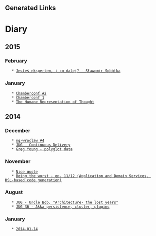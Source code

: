 == Generated Links ==
= Diary =

== 2015 ==

=== February ===
    * [[2015-02-03|Jesteś ekspertem, i co dalej? - Sławomir Sobótka]]

=== January ===
    * [[2015-01-18|Chamberconf #2]]
    * [[2015-01-17|Chamberconf 1]]
    * [[2015-01-12|The Humane Representation of Thought]]

== 2014 ==

=== December ===
    * [[2014-12-18|ng-wroclaw #4]]
    * [[2014-12-17|JUG - Continuous Delivery]]
    * [[2014-12-02|Greg Young - polyglot data]]

=== November ===
    * [[2014-11-12|Nice quote]]
    * [[2014-11-05|Being the worst - ep. 11/12 (Application and Domain Services, DSL-based code generation)]]

=== August ===
    * [[2014-08-11|JUG - Uncle Bob, "Architecture- the lost years"]]
    * [[2014-08-01|JUG 36 - Akka persistence, cluster, plugins]]

=== January ===
    * [[2014-01-14]]

